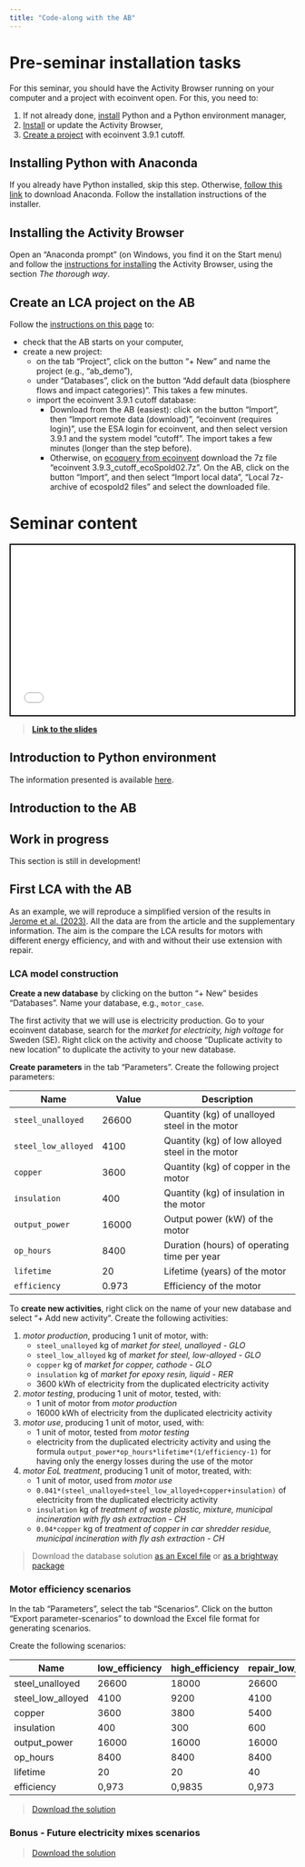 ```yaml
---
title: "Code-along with the AB"
---
```


# Pre-seminar installation tasks

For this seminar, you should have the Activity Browser running on your computer and a project with ecoinvent open. For this, you need to:

1.  If not already done, [install](seminar_ab.qmd#installing-python-with-anaconda) Python and a Python environment manager,
2.  [Install](seminar_ab.qmd#installing-the-activity-browser) or update the Activity Browser,
3.  [Create a project](seminar_ab.qmd#create-an-lca-project-on-the-ab) with ecoinvent 3.9.1 cutoff.

## Installing Python with Anaconda

If you already have Python installed, skip this step. Otherwise, [follow this link](https://www.anaconda.com/download/) to download Anaconda. Follow the installation instructions of the installer.

## Installing the Activity Browser

Open an "Anaconda prompt" (on Windows, you find it on the Start menu) and follow the [instructions for installing](https://github.com/LCA-ActivityBrowser/activity-browser#installation) the Activity Browser, using the section *The thorough way*.

## Create an LCA project on the AB

Follow the [instructions on this page](https://github.com/LCA-ActivityBrowser/activity-browser#getting-started) to:

-   check that the AB starts on your computer,
-   create a new project:
    -   on the tab "Project", click on the button "+ New" and name the project (e.g., "ab_demo"),
    -   under "Databases", click on the button "Add default data (biosphere flows and impact categories)". This takes a few minutes.
    -   import the ecoinvent 3.9.1 cutoff database:
        -   Download from the AB (easiest): click on the button "Import", then "Import remote data (download)", "ecoinvent (requires login)", use the ESA login for ecoinvent, and then select version 3.9.1 and the system model "cutoff". The import takes a few minutes (longer than the step before).
        -   Otherwise, on [ecoquery from ecoinvent](https://ecoquery.ecoinvent.org/3.9.1/cutoff/files) download the 7z file "ecoinvent 3.9.3_cutoff_ecoSpold02.7z". On the AB, click on the button "Import", and then select "Import local data", "Local 7z-archive of ecospold2 files" and select the downloaded file.

# Seminar content

<div>

```{=html}
<iframe class="slide-deck" height="300" width="500" style="border:2px solid black;" src="presentations/presentation_seminar_ab.html"></iframe>
```

</div>

> [**Link to the slides**](presentations/presentation_seminar_ab.html)

## Introduction to Python environment

The information presented is available [here](python.qmd#managing-python-virtual-environments).

## Introduction to the AB

::: callout-caution
## Work in progress

This section is still in development!
:::

## First LCA with the AB

As an example, we will reproduce a simplified version of the results in [Jerome et al. (2023)](https://doi.org/10.1016/j.resconrec.2023.107038). All the data are from the article and the supplementary information. The aim is the compare the LCA results for motors with different energy efficiency, and with and without their use extension with repair.

### LCA model construction

**Create a new database** by clicking on the button "+ New" besides "Databases". Name your database, e.g., `motor_case`.

The first activity that we will use is electricity production. Go to your ecoinvent database, search for the *market for electricity, high voltage* for Sweden (SE). Right click on the activity and choose "Duplicate activity to new location" to duplicate the activity to your new database.

**Create parameters** in the tab "Parameters". Create the following project parameters:

| Name                | Value | Description                                     |
|-----------------|-----------------|--------------------------------------|
| `steel_unalloyed`   | 26600 | Quantity (kg) of unalloyed steel in the motor   |
| `steel_low_alloyed` | 4100  | Quantity (kg) of low alloyed steel in the motor |
| `copper`            | 3600  | Quantity (kg) of copper in the motor            |
| `insulation`        | 400   | Quantity (kg) of insulation in the motor        |
| `output_power`      | 16000 | Output power (kW) of the motor                  |
| `op_hours`          | 8400  | Duration (hours) of operating time per year     |
| `lifetime`          | 20    | Lifetime (years) of the motor                   |
| `efficiency`        | 0.973 | Efficiency of the motor                         |

To **create new activities**, right click on the name of your new database and select "+ Add new activity". Create the following activities:

1.  *motor production*, producing 1 unit of motor, with:
    -   `steel_unalloyed` kg of *market for steel, unalloyed - GLO*
    -   `steel_low_alloyed` kg of *market for steel, low-alloyed - GLO*
    -   `copper` kg of *market for copper, cathode - GLO*
    -   `insulation` kg of *market for epoxy resin, liquid - RER*
    -   3600 kWh of electricity from the duplicated electricity activity
2.  *motor testing*, producing 1 unit of motor, tested, with:
    -   1 unit of motor from *motor production*
    -   16000 kWh of electricity from the duplicated electricity activity
3.  *motor use*, producing 1 unit of motor, used, with:
    -   1 unit of motor, tested from *motor testing*
    -   electricity from the duplicated electricity activity and using the formula `output_power*op_hours*lifetime*(1/efficiency-1)` for having only the energy losses during the use of the motor
4.  *motor EoL treatment*, producing 1 unit of motor, treated, with:
    -   1 unit of motor, used from *motor use*
    -   `0.041*(steel_unalloyed+steel_low_alloyed+copper+insulation)` of electricity from the duplicated electricity activity
    -   `insulation` kg of *treatment of waste plastic, mixture, municipal incineration with fly ash extraction - CH*
    -   `0.04*copper` kg of *treatment of copper in car shredder residue, municipal incineration with fly ash extraction - CH*

> Download the database solution [as an Excel file](resources/database_ab_motor_case.xlsx) or [as a brightway package](resources/database_ab_motor_case.bw2package)

### Motor efficiency scenarios

In the tab "Parameters", select the tab "Scenarios". Click on the button "Export parameter-scenarios" to download the Excel file format for generating scenarios.

Create the following scenarios:

| Name              | low_efficiency | high_efficiency | repair_low_efficiency | repair_high_efficiency |
| ----------------- | -------------- | --------------- | --------------------- | ---------------------- |
| steel_unalloyed   | 26600          | 18000           | 26600                 | 18000                  |
| steel_low_alloyed | 4100           | 9200            | 4100                  | 9200                   |
| copper            | 3600           | 3800            | 5400                  | 5700                   |
| insulation        | 400            | 300             | 600                   | 450                    |
| output_power      | 16000          | 16000           | 16000                 | 16000                  |
| op_hours          | 8400           | 8400            | 8400                  | 8400                   |
| lifetime          | 20             | 20              | 40                    | 40                     |
| efficiency        | 0,973          | 0,9835          | 0,973                 | 0,9835                 |

> [Download the solution](resources/scenario_table_motor.xlsx)

### Bonus - Future electricity mixes scenarios



> [Download the solution](resources/scenario_table_electricity.xlsx)
